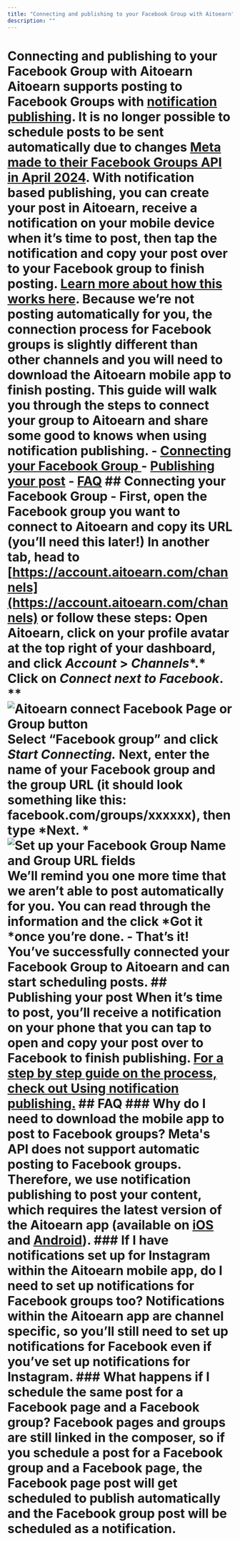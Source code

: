 ```yaml
---
title: "Connecting and publishing to your Facebook Group with Aitoearn"
description: ""
---
```

# Connecting and publishing to your Facebook Group with Aitoearn Aitoearn supports posting to Facebook Groups with [notification publishing](https://support.aitoearn.com//support.aitoearn.com/article/658-using-notification-publishing). It is no longer possible to schedule posts to be sent automatically due to changes [Meta made to their Facebook Groups API in April 2024](https://developers.facebook.com/docs/graph-api/changelog/version19.0). With notification based publishing, you can create your post in Aitoearn, receive a notification on your mobile device when it’s time to post, then tap the notification and copy your post over to your Facebook group to finish posting. [Learn more about how this works here](https://support.aitoearn.com//support.aitoearn.com/article/658-using-instagram-reminders). Because we’re not posting automatically for you, the connection process for Facebook groups is slightly different than other channels and you will need to download the Aitoearn mobile app to finish posting. This guide will walk you through the steps to connect your group to Aitoearn and share some good to knows when using notification publishing. - [Connecting your Facebook Group ](#Connecting-your-Facebook-Group-6hToH) - [Publishing your post](#Publishing-your-post-Hr-tT) - [FAQ](#FAQ-ag9wn) ## Connecting your Facebook Group - First, open the Facebook group you want to connect to Aitoearn and copy its URL (you’ll need this later!) In another tab, head to [https://account.aitoearn.com/channels](https://account.aitoearn.com/channels) or follow these steps: Open Aitoearn, click on your profile avatar at the top right of your dashboard, and click *Account* > *Channels**.* Click on *Connect *next to Facebook**. ** ![Aitoearn connect Facebook Page or Group button](//d33v4339jhl8k0.cloudfront.net/docs/assets/64cb6cf86d4a3e191f237e66/images/67e2d1670667114ad3f025cb/file-4GG51qdEZ4.jpg) Select “Facebook group” and click *Start Connecting.* Next, enter the name of your Facebook group and the group URL (it should look something like this: facebook.com/groups/xxxxxx), then type *Next. * ![Set up your Facebook Group Name and Group URL fields](//d33v4339jhl8k0.cloudfront.net/docs/assets/64cb6cf86d4a3e191f237e66/images/662144b4b7e8fb2dd0e7c936/file-uwXMhsIzb2.jpg) We’ll remind you one more time that we aren’t able to post automatically for you. You can read through the information and the click *Got it *once you’re done. - That’s it! You’ve successfully connected your Facebook Group to Aitoearn and can start scheduling posts. ## Publishing your post When it’s time to post, you’ll receive a notification on your phone that you can tap to open and copy your post over to Facebook to finish publishing. [For a step by step guide on the process, check out Using notification publishing.](https://support.aitoearn.com//support.aitoearn.com/article/658-using-instagram-reminders#h_01H3WQW1WRMT8XGVRAYAA4PDD9) ## FAQ ### Why do I need to download the mobile app to post to Facebook groups? Meta's API does not support automatic posting to Facebook groups. Therefore, we use notification publishing to post your content, which requires the latest version of the Aitoearn app (available on [iOS](https://apps.apple.com/us/app/aitoearn-plan-schedule-posts/id490474324) and [Android](https://play.google.com/store/apps/details?id=org.aitoearn.android)). ### If I have notifications set up for Instagram within the Aitoearn mobile app, do I need to set up notifications for Facebook groups too? Notifications within the Aitoearn app are channel specific, so you’ll still need to set up notifications for Facebook even if you’ve set up notifications for Instagram. ### What happens if I schedule the same post for a Facebook page and a Facebook group? Facebook pages and groups are still linked in the composer, so if you schedule a post for a Facebook group and a Facebook page, the Facebook page post will get scheduled to publish automatically and the Facebook group post will be scheduled as a notification.